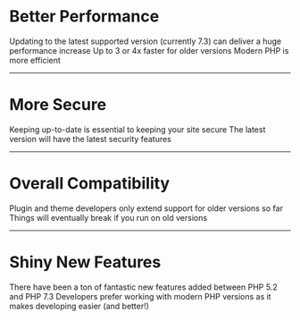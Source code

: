 
# Better Performance

<Notes>
    Updating to the latest supported version (currently 7.3) can deliver a huge performance increase
    Up to 3 or 4x faster for older versions
    Modern PHP is more efficient
</Notes>

---

# More Secure

<Notes>
    Keeping up-to-date is essential to keeping your site secure
    The latest version will have the latest security features
</Notes>

---

# Overall Compatibility

<Notes>
    Plugin and theme developers only extend support for older versions so far
    Things will eventually break if you run on old versions
</Notes>

--- 

# Shiny New Features

<Notes>
    There have been a ton of fantastic new features added between PHP 5.2 and PHP 7.3
    Developers prefer working with modern PHP versions as it makes developing easier (and better!)
</Notes>
